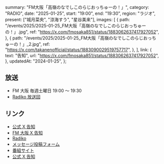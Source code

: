   summary: "FM大阪「高嶺のなでしこのらじおっちゅーの！」",
  category: "RADIO",
  date: "2025-01-25",
  start: "19:00",
  end: "19:30",
  region: "ラジオ",
  present: ["城月菜央", "涼海すう", "星谷美来"],
  images: [
    {
      path: "/events/2025/2025-01-25_FM大阪「高嶺のなでしこのらじおっちゅーの！」.jpg",
      ref: "https://x.com/fmosaka851/status/1883062637417927052",
    },
    {
      path: "/events/2025/2025-01-25_FM大阪「高嶺のなでしこのらじおっちゅーの！」_2.jpg",
      ref: "https://x.com/takanenofficial/status/1883090029519757717",
    },
  ],
  link: {
    text: "告知",
    url: "https://x.com/fmosaka851/status/1883062637417927052",
  },
  updatedAt: "2024-01-25",
};

## 放送

- FM 大阪 毎週土曜日 19:00 〜 19:30
- [Radiko 放送回](https://radiko.jp/#!/ts/FMO/20250125190000)

## リンク

- [公式 X 告知](https://x.com/takanenofficial/status/1883090029519757717)
- [FM 大阪 X 告知](https://x.com/fmosaka851/status/1883062637417927052)
- [Radiko](https://radiko.jp/#!/ts/FMO/20250125190000)
- [メッセージ投稿フォーム](https://fmosaka.futureartist.net/enquete/354047)
- [番組サイト](https://www.fmosaka.net/_ct/17722199)
- [公式 X 告知](https://x.com/takanenofficial/status/1836979149044600863)
